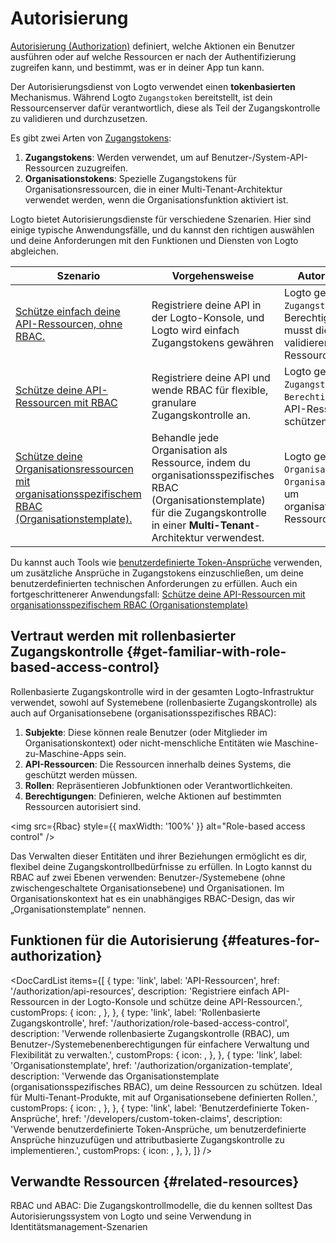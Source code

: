 
# Autorisierung

[Autorisierung (Authorization)](https://auth.wiki/authorization) definiert, welche Aktionen ein Benutzer ausführen oder auf welche Ressourcen er nach der Authentifizierung zugreifen kann, und bestimmt, was er in deiner App tun kann.

Der Autorisierungsdienst von Logto verwendet einen **tokenbasierten** Mechanismus. Während Logto `Zugangstoken` bereitstellt, ist dein Ressourcenserver dafür verantwortlich, diese als Teil der Zugangskontrolle zu validieren und durchzusetzen.

Es gibt zwei Arten von [Zugangstokens](https://auth.wiki/access-token):

1. **Zugangstokens**: Werden verwendet, um auf Benutzer-/System-API-Ressourcen zuzugreifen.
2. **Organisationstokens**: Spezielle Zugangstokens für Organisationsressourcen, die in einer Multi-Tenant-Architektur verwendet werden, wenn die Organisationsfunktion aktiviert ist.

Logto bietet Autorisierungsdienste für verschiedene Szenarien. Hier sind einige typische Anwendungsfälle, und du kannst den richtigen auswählen und deine Anforderungen mit den Funktionen und Diensten von Logto abgleichen.

| Szenario                                                                                                                                                                 | Vorgehensweise                                                                                                                                                                       | Autorisierungsablauf                                                                                                           |
| ------------------------------------------------------------------------------------------------------------------------------------------------------------------------ | ------------------------------------------------------------------------------------------------------------------------------------------------------------------------------------ | ------------------------------------------------------------------------------------------------------------------------------ |
| [Schütze einfach deine API-Ressourcen, ohne RBAC.](/authorization/api-resources/protect-your-api)                                                                        | Registriere deine API in der Logto-Konsole, und Logto wird einfach Zugangstokens gewähren                                                                                            | Logto gewährt `Zugangstoken` (ohne Berechtigungen), und du musst diese Tokens validieren, um deine API-Ressourcen zu schützen. |
| [Schütze deine API-Ressourcen mit RBAC](/authorization/role-based-access-control/protect-api-resources-with-rbac)                                                        | Registriere deine API und wende RBAC für flexible, granulare Zugangskontrolle an.                                                                                                    | Logto gewährt `Zugangstoken` mit `Berechtigung`, um deine API-Ressourcen zu schützen.                                          |
| [Schütze deine Organisationsressourcen mit organisationsspezifischem RBAC (Organisationstemplate).](/authorization/organization-template/protect-organization-resources) | Behandle jede Organisation als Ressource, indem du organisationsspezifisches RBAC (Organisationstemplate) für die Zugangskontrolle in einer **Multi-Tenant**-Architektur verwendest. | Logto gewährt `Organisationstoken` mit `Organisationsberechtigung`, um organisationsspezifische Ressourcen zu schützen.        |

Du kannst auch Tools wie [benutzerdefinierte Token-Ansprüche](/developers/custom-token-claims) verwenden, um zusätzliche Ansprüche in Zugangstokens einzuschließen, um deine benutzerdefinierten technischen Anforderungen zu erfüllen. Auch ein fortgeschrittenerer Anwendungsfall: [Schütze deine API-Ressourcen mit organisationsspezifischem RBAC (Organisationstemplate)](/authorization/organization-template/protect-api-reources)

## Vertraut werden mit rollenbasierter Zugangskontrolle \{#get-familiar-with-role-based-access-control}

Rollenbasierte Zugangskontrolle wird in der gesamten Logto-Infrastruktur verwendet, sowohl auf Systemebene (rollenbasierte Zugangskontrolle) als auch auf Organisationsebene (organisationsspezifisches RBAC):

1. **Subjekte**: Diese können reale Benutzer (oder Mitglieder im Organisationskontext) oder nicht-menschliche Entitäten wie Maschine-zu-Maschine-Apps sein.
2. **API-Ressourcen**: Die Ressourcen innerhalb deines Systems, die geschützt werden müssen.
3. **Rollen**: Repräsentieren Jobfunktionen oder Verantwortlichkeiten.
4. **Berechtigungen**: Definieren, welche Aktionen auf bestimmten Ressourcen autorisiert sind.

<img src={Rbac} style={{ maxWidth: '100%' }} alt="Role-based access control" />

Das Verwalten dieser Entitäten und ihrer Beziehungen ermöglicht es dir, flexibel deine Zugangskontrollbedürfnisse zu erfüllen. In Logto kannst du RBAC auf zwei Ebenen verwenden: Benutzer-/Systemebene (ohne zwischengeschaltete Organisationsebene) und Organisationen. Im Organisationskontext hat es ein unabhängiges RBAC-Design, das wir „Organisationstemplate“ nennen.

## Funktionen für die Autorisierung \{#features-for-authorization}

<DocCardList
  items={[
    {
      type: 'link',
      label: 'API-Ressourcen',
      href: '/authorization/api-resources',
      description:
        'Registriere einfach API-Ressourcen in der Logto-Konsole und schütze deine API-Ressourcen.',
      customProps: {
        icon: <Api />,
      },
    },
    {
      type: 'link',
      label: 'Rollenbasierte Zugangskontrolle',
      href: '/authorization/role-based-access-control',
      description:
        'Verwende rollenbasierte Zugangskontrolle (RBAC), um Benutzer-/Systemebenenberechtigungen für einfachere Verwaltung und Flexibilität zu verwalten.',
      customProps: {
        icon: <Role />,
      },
    },
    {
      type: 'link',
      label: 'Organisationstemplate',
      href: '/authorization/organization-template',
      description:
        'Verwende das Organisationstemplate (organisationsspezifisches RBAC), um deine Ressourcen zu schützen. Ideal für Multi-Tenant-Produkte, mit auf Organisationsebene definierten Rollen.',
      customProps: {
        icon: <OrgTemplate />,
      },
    },
    {
      type: 'link',
      label: 'Benutzerdefinierte Token-Ansprüche',
      href: '/developers/custom-token-claims',
      description:
        'Verwende benutzerdefinierte Token-Ansprüche, um benutzerdefinierte Ansprüche hinzuzufügen und attributbasierte Zugangskontrolle zu implementieren.',
      customProps: {
        icon: <Jwt />,
      },
    },
  ]}
/>

## Verwandte Ressourcen \{#related-resources}

<Url href="https://blog.logto.io/rbac-and-abac">
  RBAC und ABAC: Die Zugangskontrollmodelle, die du kennen solltest
</Url>

<Url href="https://blog.logto.io/logto-authorization-system-and-its-use">
  Das Autorisierungssystem von Logto und seine Verwendung in Identitätsmanagement-Szenarien
</Url>
